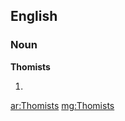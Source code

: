 ==English==

===Noun===
'''Thomists'''

# {{plural of|[[Thomist]]}}

[[ar:Thomists]]
[[mg:Thomists]]